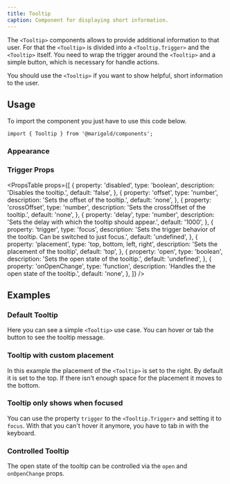 ```yaml
---
title: Tooltip
caption: Component for displaying short information.
---
```


The `<Tooltip>` components allows to provide additional information to that user. For that the `<Tooltip>` is divided into a `<Tooltip.Trigger>` and the `<Tooltip>` itself. You need to wrap the trigger around the `<Tooltip>` and a simple button, which is necessary for handle actions.

You should use the `<Tooltip>` if you want to show helpful, short information to the user.

## Usage

To import the component you just have to use this code below.

```tsx
import { Tooltip } from '@marigold/components';
```

### Appearance

<AppearanceTable component={title} />

### Trigger Props

<PropsTable
  props={[
    {
      property: 'disabled',
      type: 'boolean',
      description: 'Disables the tooltip.',
      default: 'false',
    },
    {
      property: 'offset',
      type: 'number',
      description: 'Sets the offset of the tooltip.',
      default: 'none',
    },
    {
      property: 'crossOffset',
      type: 'number',
      description: 'Sets the crossOffset of the tooltip.',
      default: 'none',
    },
    {
      property: 'delay',
      type: 'number',
      description: 'Sets the delay with which the tooltip should appear.',
      default: '1000',
    },
    {
      property: 'trigger',
      type: 'focus',
      description:
        'Sets the trigger behavior of the tooltip. Can be switched to just focus.',
      default: 'undefined',
    },
    {
      property: 'placement',
      type: 'top, bottom, left, right',
      description: 'Sets the placement of the tooltip',
      default: 'top',
    },
    {
      property: 'open',
      type: 'boolean',
      description: 'Sets the open state of the tooltip.',
      default: 'undefined',
    },
    {
      property: 'onOpenChange',
      type: 'function',
      description: 'Handles the the open state of the tooltip.',
      default: 'none',
    },
  ]}
/>

## Examples

### Default Tooltip

Here you can see a simple `<Tooltip>` use case. You can hover or tab the button to see the tooltip message.

<ComponentDemo file="./tooltip-basic.demo.tsx" />

### Tooltip with custom placement

In this example the placement of the `<Tooltip>` is set to the right. By default it is set to the top. If there isn't enough space for the placement it moves to the bottom.

<ComponentDemo file="./tooltip-custom.demo.tsx" />

### Tooltip only shows when focused

You can use the property `trigger` to the `<Tooltip.Trigger>` and setting it to `focus`. With that you can't hover it anymore, you have to tab in with the keyboard.

<ComponentDemo file="./tooltip-focus.demo.tsx" />

### Controlled Tooltip

The open state of the tooltip can be controlled via the `open` and `onOpenChange` props.

<ComponentDemo file="./tooltip-pressed.demo.tsx" />
